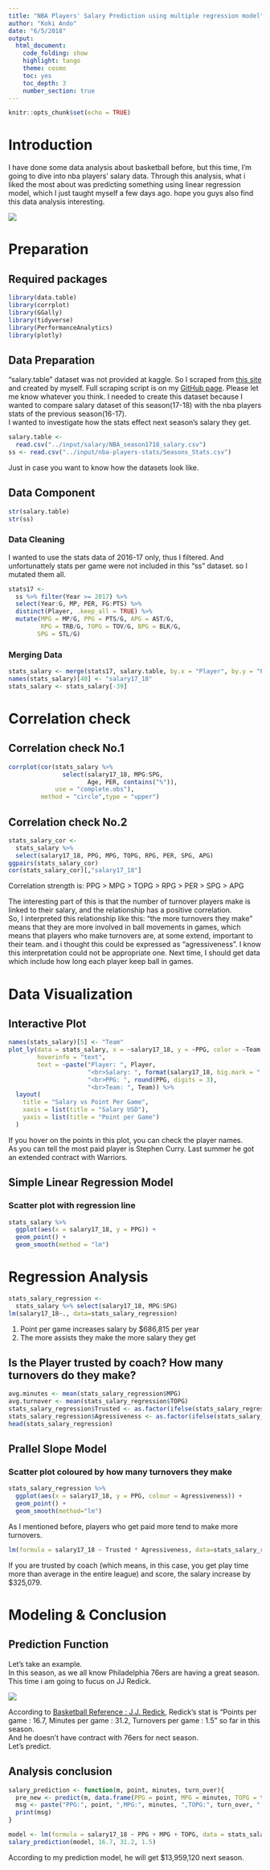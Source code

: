 ```yaml
---
title: "NBA Players' Salary Prediction using multiple regression model"
author: "Koki Ando"
date: "6/5/2018"
output:
  html_document:
    code_folding: show
    highlight: tango
    theme: cosmo
    toc: yes
    toc_depth: 3
    number_section: true
---
```


```r
knitr::opts_chunk$set(echo = TRUE)
```

# Introduction

I have done some data analysis about basketball before, but this time, I'm going to dive into nba players' salary data. 
Through this analysis, what i liked the most about was predicting something using linear regression model, which I just taught myself a few days ago. hope you guys also find this data analysis interesting.

![](https://s3-ap-southeast-2.amazonaws.com/koki25ando/Photos/b9b19af1783c46ec9ba8b9ce33435856.jpg)

# Preparation

## Required packages

```r
library(data.table)
library(corrplot)
library(GGally)
library(tidyverse)
library(PerformanceAnalytics)
library(plotly)
```

## Data Preparation

"salary.table" dataset was not provided at kaggle. So I scraped from [this site](https://www.basketball-reference.com/contracts/players.html) and created by myself.
Full scraping script is on my [GitHub page](https://github.com/koki25ando/NBA-Players-2017-18-dataset). Please let me know whatever you think.
I needed to create this dataset because I wanted to compare salary dataset of this season(17-18) with the nba players stats of the previous season(16-17). <br>
I wanted to investigate how the stats effect next season's salary they get.

```r
salary.table <- 
  read.csv("../input/salary/NBA_season1718_salary.csv")
ss <- read.csv("../input/nba-players-stats/Seasons_Stats.csv")
```

Just in case you want to know how the datasets look like.

## Data Component

```r
str(salary.table)
str(ss)
```

### Data Cleaning

I wanted to use the stats data of 2016-17 only, thus I filtered. 
And unfortunattely stats per game were not included in this "ss" dataset. so I mutated them all.

```r
stats17 <- 
  ss %>% filter(Year >= 2017) %>% 
  select(Year:G, MP, PER, FG:PTS) %>% 
  distinct(Player, .keep_all = TRUE) %>% 
  mutate(MPG = MP/G, PPG = PTS/G, APG = AST/G, 
         RPG = TRB/G, TOPG = TOV/G, BPG = BLK/G, 
        SPG = STL/G) 
```

### Merging Data

```r
stats_salary <- merge(stats17, salary.table, by.x = "Player", by.y = "Player")
names(stats_salary)[40] <- "salary17_18"
stats_salary <- stats_salary[-39]
```

# Correlation check

## Correlation check No.1

```r
corrplot(cor(stats_salary %>% 
               select(salary17_18, MPG:SPG, 
                      Age, PER, contains("%")), 
             use = "complete.obs"), 
         method = "circle",type = "upper")
```

## Correlation check No.2

```r
stats_salary_cor <- 
  stats_salary %>% 
  select(salary17_18, PPG, MPG, TOPG, RPG, PER, SPG, APG)
ggpairs(stats_salary_cor)
cor(stats_salary_cor)[,"salary17_18"]
```

Correlation strength is:
PPG > MPG > TOPG > RPG > PER > SPG > APG

The interesting part of this is that the number of turnover players make is linked to their salary, and the relationship has a positive correlation.<br>
So, I interpreted this relationship like this: "the more turnovers they make" means that they are more involved in ball movements in games, which means that players who make turnovers are, at some extend, important to their team. and i thought this could be expressed as "agressiveness". I know this interpretation could not be appropriate one. 
Next time, I should get data which include how long each player keep ball in games.

# Data Visualization

## Interactive Plot

```r
names(stats_salary)[5] <- "Team"
plot_ly(data = stats_salary, x = ~salary17_18, y = ~PPG, color = ~Team,
        hoverinfo = "text",
        text = ~paste("Player: ", Player,
                      "<br>Salary: ", format(salary17_18, big.mark = ","),"$",
                      "<br>PPG: ", round(PPG, digits = 3),
                      "<br>Team: ", Team)) %>% 
  layout(
    title = "Salary vs Point Per Game",
    xaxis = list(title = "Salary USD"),
    yaxis = list(title = "Point per Game")
  )
```

If you hover on the points in this plot, you can check the player names. <br>
As you can tell the most paid player is Stephen Curry.
Last summer he got an extended contract with Warriors. 

## Simple Linear Regression Model

### Scatter plot with regression line

```r
stats_salary %>% 
  ggplot(aes(x = salary17_18, y = PPG)) + 
  geom_point() + 
  geom_smooth(method = "lm") 
```

# Regression Analysis

```r
stats_salary_regression <- 
  stats_salary %>% select(salary17_18, MPG:SPG)
lm(salary17_18~., data=stats_salary_regression)
```

1. Point per game increases salary by $686,815 per year
2. The more assists they make the more salary they get

## Is the Player trusted by coach? How many turnovers do they make?

```r
avg.minutes <- mean(stats_salary_regression$MPG)
avg.turnover <- mean(stats_salary_regression$TOPG)
stats_salary_regression$Trusted <- as.factor(ifelse(stats_salary_regression$MPG >= avg.minutes, "Yes", "No"))
stats_salary_regression$Agressiveness <- as.factor(ifelse(stats_salary_regression$TOPG >= avg.turnover, "Yes", "No"))
head(stats_salary_regression)
```

## Prallel Slope Model

### Scatter plot coloured by how many turnovers they make

```r
stats_salary_regression %>% 
  ggplot(aes(x = salary17_18, y = PPG, colour = Agressiveness)) + 
  geom_point() + 
  geom_smooth(method="lm")
```

As I mentioned before, players who get paid more tend to make more turnovers.

```r
lm(formula = salary17_18 ~ Trusted * Agressiveness, data=stats_salary_regression)
```

If you are trusted by coach (which means, in this case, you get play time more than average in the entire league) and score, the salary increase by $325,079.

# Modeling & Conclusion

## Prediction Function

Let's take an example.<br>
In this season, as we all know Philadelphia 76ers are having a great season. This time i am going to fucus on JJ Redick.<br>

![](https://s3-ap-southeast-2.amazonaws.com/koki25ando/Photos/USATSI_10765797_168384643_lowres.70e733de.fill-735x490.jpg)

According to [Basketball Reference : J.J. Redick](https://www.basketball-reference.com/players/r/redicjj01.html), 
Redick's stat is "Points per game : 16.7, Minutes per game : 31.2, Turnovers per game : 1.5" so far in this season.<br>
And he doesn't have contract with 76ers for nect season.<br>
Let's predict.

## Analysis conclusion

```r
salary_prediction <- function(m, point, minutes, turn_over){
  pre_new <- predict(m, data.frame(PPG = point, MPG = minutes, TOPG = turn_over))
  msg <- paste("PPG:", point, ",MPG:", minutes, ",TOPG:", turn_over, " ==> Expected Salary: $", format(round(pre_new), big.mark = ","), sep = "")
  print(msg)
}
```

```r
model <- lm(formula = salary17_18 ~ PPG + MPG + TOPG, data = stats_salary_regression)
salary_prediction(model, 16.7, 31.2, 1.5)
```

According to my prediction model, he will get $13,959,120 next season.


